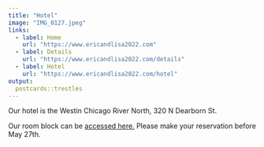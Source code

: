```yaml
---
title: "Hotel"
image: "IMG_0127.jpeg"
links:
  - label: Home
    url: "https://www.ericandlisa2022.com"
  - label: Details
    url: "https://www.ericandlisa2022.com/details"
  - label: Hotel
    url: "https://www.ericandlisa2022.com/hotel"
output:
  postcards::trestles
---
```


Our hotel is the Westin Chicago River North, 320 N Dearborn St.

Our room block can be [accessed here.](https://book.passkey.com/gt/218383305?gtid=f5049947d13ca64464ae0e1f021be4c4) Please make your reservation before May 27th. 


